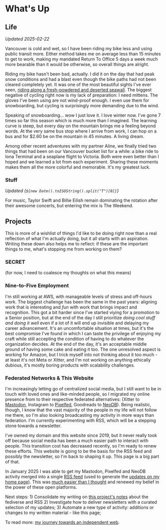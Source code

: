 
# What's Up

## Life

_Updated 2025-02-22_

Vancouver is cold and wet, so I have been riding my bike less and using public
transit more. Either method takes me on average less than 15 minutes to get to
work, making my mandated Return To Office 5 days a week much more bearable than
it would be otherwise, so overall things are alright.

Riding my bike hasn't been bad, actually. I did it on the day that had peak snow
conditions and had a blast even though the bike paths had not been cleared
completely yet. It was one of the most beautiful sights I've ever seen, [riding
along a fresh-powdered and deserted seawall][snow-cycling]. The biggest negative
of cycling right now is my lack of preparation: I need mittens. The gloves I've
been using are not wind-proof enough. I even use them for snowboarding, but
cycling is surprisingly more demanding due to the wind.

[snow-cycling]: https://pxlfd.ca/i/web/post/792588034524958505

Speaking of snowboarding... wow I just love it. I love winter now. I've gone 7
times so far this season which is much more than I imagined. The learning curve
is steep, but every day on the mountain brings me a feeling beyond words. At the
very same bus stop where I arrive from work, I can hop on a bus and for $2.60 be
on the mountain in 45 minutes. A living dream.

Among other recent adventures with my partner Aline, we finally tried two things
that had been on our Vancouver bucket list for a while: a bike ride to Iona
Terminal and a seaplane flight to Victoria. Both were even better than I hoped
and we learned a lot from each experiment. Sharing these moments makes them all
the more colorful and memorable. It's my greatest luck.

### Stuff

_Updated {`${new Date().toISOString().split("T")[0]}`}_

<p><NeoDBSummary /></p>

For music, Taylor Swift and Billie Eilish remain dominating the rotation after
their awesome concerts, but entering the mix is The Weekend.

## Projects

This is more of a wishlist of things I'd like to be doing right now than a real
reflection of what I'm actually doing, but it all starts with an aspiration.
Writing these down also helps me to reflect: if these are the important things
to me, what's stopping me from working on them?

### SECRET

(for now, I need to coalesce my thoughts on what this means)

### Nine-to-Five Employment

I'm still working at AWS, with manageable levels of stress and off-hours work.
The biggest challenge has been the same in the past years: aligning work that is
interesting and _fun_ with work that brings impact and recognition. This got a
bit harder since I've started viying for a promotion to a Senior position, but
at the end of the day I still prioritize _doing cool stuff and doing it well_
even if a lot of it will end up invisible and delaying my career advancement.
It's an uncomfortable situation at times, but it's the best compromise I've
found in which I can taste the privilege of enjoying my craft while still
accepting the condition of having to do whatever the organization decides. At
the end of the day, it's an acceptable middle ground of having some cake and
eating it too. The one unresolved aspect is working for Amazon, but I trick
myself into not thinking about it too much - at least it's not Meta or Xitter,
and I'm not working on anything ethically dubious, it's mostly boring products
with scalability challenges.

### Federated Networks & This Website

I'm increasingly letting go of centralized social media, but I still want to be
in touch with loved ones and like-minded people, so I migrated my online
presence from to their respective federated alternatives: (Xitter to
[Mastodon][], Instagram to [Pixelfed][], Goodreads to [NeoDB][]). Being
realistic, though, I know that the vast majority of the people in my life will
not follow me there, so I'm also looking broadcasting my activity in more ways
than federation. I'm currently experimenting with RSS, which will be a stepping
stone towards a newsletter.

[Mastodon]: https://mastodon.social/@villasbc
[Pixelfed]: http://pxlfd.ca/users/victor
[NeoDB]: http://neodb.social/users/villasv/

I've owned my domain and this website since 2019, but it never really took off
because social media has been a much easier path to interact with people. This
transition cost has decreased recently, so I'm ready to renew these efforts.
This website is going to be the basis for the RSS feed and possibly the
newsletter, so I'm back to shaping it up. This page is a big part of that.

In January 2025 I was able to get my Mastodon, Pixelfed and NeoDB activity
merged into a single [RSS feed](/feed.xml) (used to generate the [updates on my
home page](/)). This was [much easier than I thought][generate-rss] and renewed
my belief in the power of these open platforms.

[generate-rss]: https://github.com/villasv/villasv.github.io/blob/main/scripts/generate-rss.js

Next steps: 1) Consolidate my writing on [this project's notes][indieweb] about
the fediverse and RSS 2) Investigate how to deliver newsletters with a curated
selection of my updates; 3) Automate a new type of activity: additions or
changes to my written material - like this page;

To read more: [my journey towards an independent web][indieweb].

[indieweb]: /notes/tech/www
